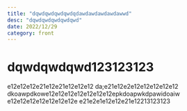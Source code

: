 ```yaml
---
title: "dqwdqwdqwdqwdqdawdawdawdawdawwd"
desc: "dqwdqwdqwdqwdqwd"
date: 2022/12/29
category: front
---
```


# dqwdqwdqwd123123123

e12e12e12e21e12e21e12e12e12
da;e21e12e2e12e12e12e12e12
dkoawpdkowe12e12e12e12e12e12e12epkdoapwkdpawidoaiw
e12e12e12e12e12e12e12e
e21e2e1e12e12e21e12213123123
